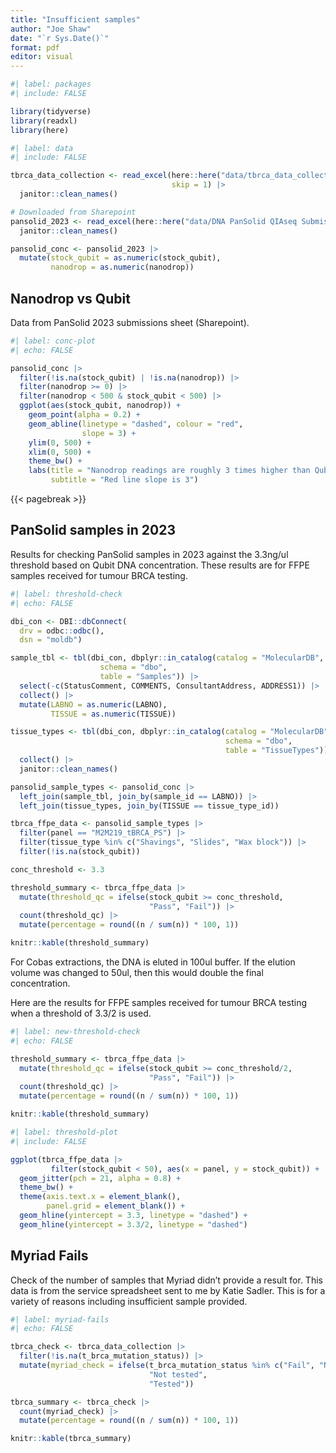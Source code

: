 ```yaml
---
title: "Insufficient samples"
author: "Joe Shaw"
date: "`r Sys.Date()`"
format: pdf
editor: visual
---
```


```r
#| label: packages
#| include: FALSE

library(tidyverse)
library(readxl)
library(here)

```

```r
#| label: data
#| include: FALSE

tbrca_data_collection <- read_excel(here::here("data/tbrca_data_collection.xlsx"),
                                    skip = 1) |>
  janitor::clean_names()

# Downloaded from Sharepoint
pansolid_2023 <- read_excel(here::here("data/DNA PanSolid QIAseq Submission Sheet 2023.xlsx")) |> 
  janitor::clean_names()

pansolid_conc <- pansolid_2023 |> 
  mutate(stock_qubit = as.numeric(stock_qubit),
         nanodrop = as.numeric(nanodrop))

```

## Nanodrop vs Qubit

Data from PanSolid 2023 submissions sheet (Sharepoint).

```r
#| label: conc-plot
#| echo: FALSE

pansolid_conc |> 
  filter(!is.na(stock_qubit) | !is.na(nanodrop)) |> 
  filter(nanodrop >= 0) |>
  filter(nanodrop < 500 & stock_qubit < 500) |> 
  ggplot(aes(stock_qubit, nanodrop)) +
    geom_point(alpha = 0.2) +
    geom_abline(linetype = "dashed", colour = "red",
                slope = 3) +
    ylim(0, 500) +
    xlim(0, 500) +
    theme_bw() +
    labs(title = "Nanodrop readings are roughly 3 times higher than Qubit",
         subtitle = "Red line slope is 3")

```

{{< pagebreak >}}

## PanSolid samples in 2023

Results for checking PanSolid samples in 2023 against the 3.3ng/ul threshold based on Qubit DNA concentration. These results are for FFPE samples received for tumour BRCA testing.

```r
#| label: threshold-check
#| echo: FALSE

dbi_con <- DBI::dbConnect(
  drv = odbc::odbc(),
  dsn = "moldb")

sample_tbl <- tbl(dbi_con, dbplyr::in_catalog(catalog = "MolecularDB",
                    schema = "dbo",
                    table = "Samples")) |> 
  select(-c(StatusComment, COMMENTS, ConsultantAddress, ADDRESS1)) |> 
  collect() |> 
  mutate(LABNO = as.numeric(LABNO),
         TISSUE = as.numeric(TISSUE))

tissue_types <- tbl(dbi_con, dbplyr::in_catalog(catalog = "MolecularDB",
                                                schema = "dbo",
                                                table = "TissueTypes")) |> 
  collect() |> 
  janitor::clean_names()

pansolid_sample_types <- pansolid_conc |> 
  left_join(sample_tbl, join_by(sample_id == LABNO)) |> 
  left_join(tissue_types, join_by(TISSUE == tissue_type_id))

tbrca_ffpe_data <- pansolid_sample_types |> 
  filter(panel == "M2M219_tBRCA_PS") |> 
  filter(tissue_type %in% c("Shavings", "Slides", "Wax block")) |> 
  filter(!is.na(stock_qubit))

conc_threshold <- 3.3

threshold_summary <- tbrca_ffpe_data |> 
  mutate(threshold_qc = ifelse(stock_qubit >= conc_threshold, 
                               "Pass", "Fail")) |> 
  count(threshold_qc) |> 
  mutate(percentage = round((n / sum(n)) * 100, 1))

knitr::kable(threshold_summary)

```

For Cobas extractions, the DNA is eluted in 100ul buffer. If the elution volume was changed to 50ul, then this would double the final concentration.

Here are the results for FFPE samples received for tumour BRCA testing when a threshold of 3.3/2 is used.

```r
#| label: new-threshold-check
#| echo: FALSE

threshold_summary <- tbrca_ffpe_data |> 
  mutate(threshold_qc = ifelse(stock_qubit >= conc_threshold/2, 
                               "Pass", "Fail")) |> 
  count(threshold_qc) |> 
  mutate(percentage = round((n / sum(n)) * 100, 1))

knitr::kable(threshold_summary)

```

```r
#| label: threshold-plot
#| include: FALSE

ggplot(tbrca_ffpe_data |> 
         filter(stock_qubit < 50), aes(x = panel, y = stock_qubit)) +
  geom_jitter(pch = 21, alpha = 0.8) +
  theme_bw() +
  theme(axis.text.x = element_blank(),
        panel.grid = element_blank()) +
  geom_hline(yintercept = 3.3, linetype = "dashed") +
  geom_hline(yintercept = 3.3/2, linetype = "dashed")

```

## Myriad Fails

Check of the number of samples that Myriad didn't provide a result for. This data is from the service spreadsheet sent to me by Katie Sadler. This is for a variety of reasons including insufficient sample provided.

```r
#| label: myriad-fails
#| echo: FALSE

tbrca_check <- tbrca_data_collection |> 
  filter(!is.na(t_brca_mutation_status)) |> 
  mutate(myriad_check = ifelse(t_brca_mutation_status %in% c("Fail", "Not tested"),
                               "Not tested",
                               "Tested")) 

tbrca_summary <- tbrca_check |>  
  count(myriad_check) |> 
  mutate(percentage = round((n / sum(n)) * 100, 1))

knitr::kable(tbrca_summary)

```

